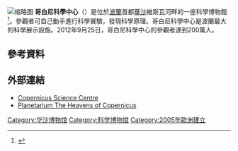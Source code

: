 {{Expand English|time=2019-12-05}}
[[File:Zentrumkop1_DSC1330.JPG|缩略图]]
'''哥白尼科學中心'''（{{lang-pl|Centrum Nauki Kopernik}}）是位於[[波蘭|波蘭]]首都[[華沙|華沙]]維斯瓦河畔的一座科學博物館<ref>{{cite web | url =http://www.kopernik.org.pl/ | title =www.kopernik.org.pl/ | accessdate =2015-03-22 | author = | authorlink = | date = | publisher = | archive-date =2018-01-26 | archive-url =https://web.archive.org/web/20180126000945/http://www.kopernik.org.pl/ | dead-url =no }}</ref>。參觀者可自己動手進行科學實驗，發現科學原理。哥白尼科學中心是波蘭最大的科學展示設施。2012年9月25日，哥白尼科學中心的參觀者達到200萬人。

==參考資料==
{{Reflist}}

== 外部連結 ==
{{commons category|Centrum Nauki Kopernik}}
*[http://kopernik.org.pl/en/ Copernicus Science Centre]{{Wayback|url=http://kopernik.org.pl/en/ |date=20180102235557 }} {{en icon}}
*[http://www.niebokopernika.pl/ Planetarium The Heavens of Copernicus]{{Wayback|url=http://www.niebokopernika.pl/ |date=20191230033331 }} {{en icon}}
{{coord|52|14|31|N|21|01|42|E|region:PL_type:landmark|display=title}}

[[Category:华沙博物馆|Category:华沙博物馆]]
[[Category:科学博物馆|Category:科学博物馆]]
[[Category:2005年歐洲建立|Category:2005年歐洲建立]]
{{Poland-stub}}